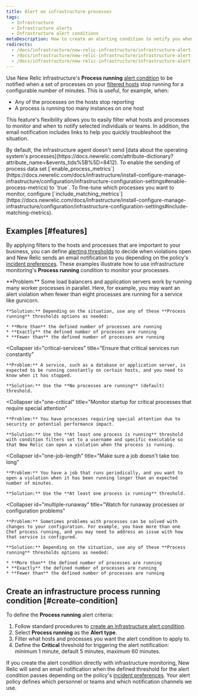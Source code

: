 ```yaml
---
title: Alert on infrastructure processes
tags:
  - Infrastructure
  - Infrastructure alerts
  - Infrastructure alert conditions
metaDescription: How to create an alerting condition to notify you when processes have stopped reporting or are not running as expected.
redirects:
  - /docs/infrastructure/new-relic-infrastructure/infrastructure-alert-conditions/alert-when-infrastructure-processes-stop-reporting
  - /docs/infrastructure/new-relic-infrastructure/infrastructure-alert-conditions/alert-when-infrastructure-processes-not-running
  - /docs/infrastructure/new-relic-infrastructure/infrastructure-alert-conditions/alert-infrastructure-process-running
---
```


Use New Relic infrastructure's **Process running** [alert condition](/docs/infrastructure/new-relic-infrastructure/configuration/infrastructure-alerts-add-edit-or-view-host-alert-information) to be notified when a set of processes on your [filtered hosts](/docs/infrastructure/new-relic-infrastructure/filter-group/filter-sets-organize-your-infrastructure-hosts) stop running for a configurable number of minutes. This is useful, for example, when:

* Any of the processes on the hosts stop reporting
* A process is running too many instances on one host

This feature's flexibility allows you to easily filter what hosts and processes to monitor and when to notify selected individuals or teams. In addition, the email notification includes links to help you quickly troubleshoot the situation.

<Callout variant="important">
  By default, the infrastructure agent doesn't send [data about the operating system's processes](https://docs.newrelic.com/attribute-dictionary?attribute_name=&events_tids%5B%5D=8412). To enable the sending of process data set [`enable_process_metrics`](https://docs.newrelic.com/docs/infrastructure/install-configure-manage-infrastructure/configuration/infrastructure-configuration-settings#enable-process-metrics) to `true`. To fine-tune which processes you want to monitor, configure [`include_matching_metrics`](https://docs.newrelic.com/docs/infrastructure/install-configure-manage-infrastructure/configuration/infrastructure-configuration-settings#include-matching-metrics).
</Callout>

## Examples [#features]

By applying filters to the hosts and processes that are important to your business, you can define [alerting thresholds](/docs/alerts/new-relic-alerts/getting-started/alerts-glossary#alert-threshold) to decide when violations open and New Relic sends an email notification to you depending on the policy's [incident preferences](/docs/alerts/new-relic-alerts/configuring-alert-policies/specify-when-new-relic-creates-incidents). These examples illustrate how to use infrastructure monitoring's **Process running** condition to monitor your processes.

<CollapserGroup>
  <Collapser
    id="processes-load"
    title="Ensure enough processes are running to satisfy load"
  >
    **Problem:** Some load balancers and application servers work by running many worker processes in parallel. Here, for example, you may want an alert violation when fewer than eight processes are running for a service like gunicorn.

    **Solution:** Depending on the situation, use any of these **Process running** thresholds options as needed:

    * **More than** the defined number of processes are running
    * **Exactly** the defined number of processes are running
    * **Fewer than** the defined number of processes are running
  </Collapser>

  <Collapser
    id="critical-services"
    title="Ensure that critical services run constantly"
  >
    **Problem:** A service, such as a database or application server, is expected to be running constantly on certain hosts, and you need to know when it has stopped.

    **Solution:** Use the **No processes are running** (default) threshold.
  </Collapser>

  <Collapser
    id="one-critical"
    title="Monitor startup for critical processes that require special attention"
  >
    **Problem:** You have processes requiring special attention due to security or potential performance impact.

    **Solution:** Use the **At least one process is running** threshold with condition filters set to a username and specific executable so that New Relic can open a violation when the process is running.
  </Collapser>

  <Collapser
    id="one-job-length"
    title="Make sure a job doesn't take too long"
  >
    **Problem:** You have a job that runs periodically, and you want to open a violation when it has been running longer than an expected number of minutes.

    **Solution:** Use the **At least one process is running** threshold.
  </Collapser>

  <Collapser
    id="multiple-runaway"
    title="Watch for runaway processes or configuration problems"
  >
    **Problem:** Sometimes problems with processes can be solved with changes to your configuration. For example, you have more than one Chef process running, and you may need to address an issue with how that service is configured.

    **Solution:** Depending on the situation, use any of these **Process running** thresholds options as needed:

    * **More than** the defined number of processes are running
    * **Exactly** the defined number of processes are running
    * **Fewer than** the defined number of processes are running
  </Collapser>
</CollapserGroup>

## Create an infrastructure process running condition [#create-condition]

To define the **Process running** alert criteria:

1. Follow standard procedures to [create an infrastructure alert condition](/docs/infrastructure/new-relic-infrastructure/configuration/infrastructure-alerts-add-edit-or-view-host-alert-information).
2. Select **Process running** as the **Alert type**.
3. Filter what hosts and processes you want the alert condition to apply to.
4. Define the **Critical** threshold for triggering the alert notification: minimum 1 minute, default 5 minutes, maximum 60 minutes.

If you create the alert condition directly with infrastructure monitoring, New Relic will send an email notification when the defined threshold for the alert condition passes depending on the policy's [incident preferences](/docs/alerts/new-relic-alerts/configuring-alert-policies/specify-when-new-relic-creates-incidents). Your alert policy defines which personnel or teams and which notification channels we use.
